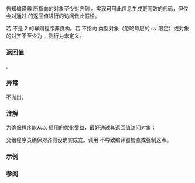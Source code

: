 {{cpp/title|assume_aligned}}
{{cpp/memory/navbar}}
{{ddcl|header=memory|since=c++20|
template&lt; std::size_t N, class T &gt;
constexpr T* assume_aligned(T* ptr);
}}

告知编译器 {{c|ptr}} 所指向的对象至少对齐到 {{tt|N}}。实现可用此信息生成更高效的代码，但仅会对通过 {{tt|assume_aligned}} 的返回值进行的访问做此假设。

若 {{tt|N}} 不是 2 的幂则程序非良构。若 {{c|ptr}} 不指向 {{tt|T}} 类型对象（忽略每层的 cv 限定）或对象的对齐不至少为 {{tt|N}}，则行为未定义。

===返回值===
{{c|ptr}}。

===异常===
不抛出。

===注解===
为确保程序能从以 {{tt|assume_aligned}} 启用的优化受益，最好通过其返回值访问对象：

{{source|1=
void f(int* p)
{
    int* p1 = std::assume_aligned&lt;256&gt;(p);
    // 用 p1 而非 p，以确保从对齐假设受益。
    // 然而，若 p 未对齐则程序有未定义行为，无关乎是否使用 p1。
}
}}

交给程序员确保对齐假设确实成立。调用 {{tt|assume_aligned}} 不导致编译器检查或强制这点。

{{feature test macro|__cpp_lib_assume_aligned|{{tt|std::assume_aligned}}|value=201811L|std=C++20}}

===示例===
{{example}}

===参阅===
{{dsc begin}}
{{dsc inc|cpp/language/dsc alignof}}
{{dsc inc|cpp/language/dsc alignas}}
{{dsc inc|cpp/types/dsc aligned_storage}}
{{dsc inc|cpp/memory/dsc align}}
{{dsc inc|cpp/language/attributes/dsc assume}}
{{dsc end}}

{{langlinks|en|es|ja|ru}}